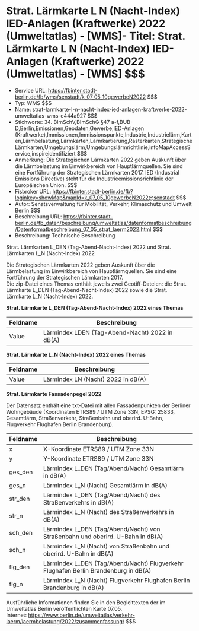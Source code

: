 # Strat. Lärmkarte L N (Nacht-Index) IED-Anlagen (Kraftwerke) 2022 (Umweltatlas) - [WMS]- Titel: Strat. Lärmkarte L N (Nacht-Index) IED-Anlagen (Kraftwerke) 2022 (Umweltatlas) - [WMS] $$$
- Service URL: https://fbinter.stadt-berlin.de/fb/wms/senstadt/k_07_05_10gewerbeN2022 $$$
- Typ: WMS $$$
- Name: strat-larmkarte-l-n-nacht-index-ied-anlagen-kraftwerke-2022-umweltatlas-wms-e444a927 $$$
- Stichworte: 34. BImSchV,BImSchG §47 a-f,BUB-D,Berlin,Emissionen,Geodaten,Gewerbe,IED-Anlagen (Kraftwerke),Immissionen,Immissionspunkte,Industrie,Industrielärm,Karten,Lärmbelastung,Lärmkarten,Lärmkartierung,Rasterkarten,Strategische Lärmkarten,Umgebungslärm,Umgebungslärmrichtlinie,infoMapAccessService,inspireidentifiziert $$$
- Anmerkung: Die Strategischen Lärmkarten 2022 geben Auskunft über die Lärmbelastung im Einwirkbereich von Hauptlärmquellen. Sie sind eine Fortführung der Strategischen Lärmkarten 2017. IED (Industrial Emissions Directive) steht für die Industrieemissionsrichtlinie der Europäischen Union. $$$
- Fisbroker URL: https://fbinter.stadt-berlin.de/fb?loginkey=showMap&mapId=k_07_05_10gewerbeN2022@senstadt $$$
- Autor: Senatsverwaltung für Mobilität, Verkehr, Klimaschutz und Umwelt Berlin $$$
- Beschreibung URL: https://fbinter.stadt-berlin.de/fb_daten/beschreibung/umweltatlas/datenformatbeschreibung/Datenformatbeschreibung_07_05_strat_laerm2022.html $$$
- Beschreibung: Technische Beschreibung 

Strat. Lärmkarten L\_DEN (Tag-Abend-Nacht-Index) 2022 und Strat. Lärmkarten L\_N (Nacht-Index) 2022

Die Strategischen Lärmkarten 2022 geben Auskunft über die Lärmbelastung im Einwirkbereich von Hauptlärmquellen. Sie sind eine Fortführung der Strategischen Lärmkarten 2017.  
Die zip-Datei eines Themas enthält jeweils zwei Geotiff-Dateien: die Strat. Lärmkarte L\_DEN (Tag-Abend-Nacht-Index) 2022 sowie die Strat. Lärmkarte L\_N (Nacht-Index) 2022.

**Strat. Lärmkarte L\_DEN (Tag-Abend-Nacht-Index) 2022 eines Themas**

| Feldname | Beschreibung                                   |
| -------- | ---------------------------------------------- |
| Value    | Lärmindex LDEN (Tag-Abend-Nacht) 2022 in dB(A) |

**Strat. Lärmkarte L\_N (Nacht-Index) 2022 eines Themas**

| Feldname | Beschreibung                       |
| -------- | ---------------------------------- |
| Value    | Lärmindex LN (Nacht) 2022 in dB(A) |

**Strat. Lärmkarte Fassadenpegel 2022**

Der Datensatz enthält eine txt-Datei mit allen Fassadenpunkten der Berliner Wohngebäude (Koordinaten ETRS89 / UTM Zone 33N, EPSG: 25833, Gesamtlärm, Straßenverkehr, Straßenbahn und oberird. U-Bahn, Flugverkehr Flughafen Berlin Brandenburg).

| Feldname | Beschreibung                                                                         |
| -------- | ------------------------------------------------------------------------------------ |
| x        | X-Koordinate ETRS89 / UTM Zone 33N                                                   |
| y        | Y-Koordinate ETRS89 / UTM Zone 33N                                                   |
| ges\_den | Lärmindex L\_DEN (Tag/Abend/Nacht) Gesamtlärm in dB(A)                               |
| ges\_n   | Lärmindex L\_N (Nacht) Gesamtlärm in dB(A)                                           |
| str\_den | Lärmindex L\_DEN (Tag/Abend/Nacht) des Straßenverkehrs in dB(A)                      |
| str\_n   | Lärmindex L\_N (Nacht) des Straßenverkehrs in dB(A)                                  |
| sch\_den | Lärmindex L\_DEN (Tag/Abend/Nacht) von Straßenbahn und oberird. U-Bahn in dB(A)      |
| sch\_n   | Lärmindex L\_N (Nacht) von Straßenbahn und oberird. U-Bahn in dB(A)                  |
| flg\_den | Lärmindex L\_DEN (Tag/Abend/Nacht) Flugverkehr Flughafen Berlin Brandenburg in dB(A) |
| flg\_n   | Lärmindex L\_N (Nacht) Flugverkehr Flughafen Berlin Brandenburg in dB(A)             |

Ausführliche Informationen finden Sie in den Begleittexten der im Umweltatlas Berlin veröffentlichten Karte 07.05.  
Internet: https://www.berlin.de/umweltatlas/verkehr-laerm/laermbelastung/2022/zusammenfassung/ $$$
